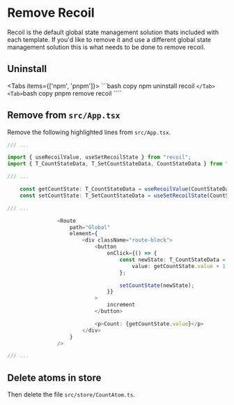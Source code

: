# Remove Recoil


Recoil is the default global state management solution thats included with each template.
If you'd like to remove it and use a different global state management solution this is what needs to be done to remove recoil.

## Uninstall

<Tabs items={['npm', 'pnpm']}>
  <Tab>
    ```bash copy
    npm uninstall recoil
    ````
  </Tab>
  <Tab>
    ````bash copy
    pnpm remove recoil
    ````
  </Tab>
</Tabs>

## Remove from `src/App.tsx`

Remove the following highlighted lines from `src/App.tsx`.

```typescript filename="src/App.tsx" {3-4, 8-9, 19-23, 29}
/// ...

import { useRecoilValue, useSetRecoilState } from "recoil";
import { T_CountStateData, T_SetCountStateData, CountStateData } from "@store/CountAtom";

/// ...

	const getCountState: T_CountStateData = useRecoilValue(CountStateData);
	const setCountState: T_SetCountStateData = useSetRecoilState(CountStateData);

/// ...

				<Route
					path="Global"
					element={
						<div className="route-block">
							<button
								onClick={() => {
									const newState: T_CountStateData = {
										value: getCountState.value + 1,
									};

									setCountState(newState);
								}}
							>
								increment
							</button>

							<p>Count: {getCountState.value}</p>
						</div>
					}
				/>

/// ...
```

## Delete atoms in store

Then delete the file `src/store/CountAtom.ts`.